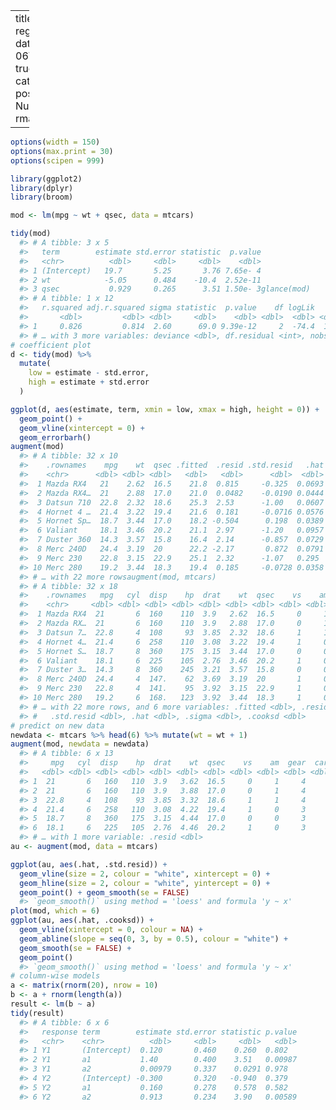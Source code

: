 ﻿---
title: "studying linear regression: tidy.lm code"
date: 2019-11-06T16:18:12+03:00 
draft: true
description: ""
tags:
categories: r statistics
type: post
url:
author: "Mert Nuhoglu"
output: rmarkdown::html_document

---

<style>
  .main-container {
    max-width: 1600px !important;
  }
</style>

``` r
options(width = 150)
options(max.print = 30)
options(scipen = 999)
``` 


``` R
library(ggplot2)
library(dplyr)
library(broom)
``` 

``` r
mod <- lm(mpg ~ wt + qsec, data = mtcars)

tidy(mod)
  #> # A tibble: 3 x 5
  #>   term        estimate std.error statistic  p.value
  #>   <chr>          <dbl>     <dbl>     <dbl>    <dbl>
  #> 1 (Intercept)   19.7       5.25       3.76 7.65e- 4
  #> 2 wt            -5.05      0.484    -10.4  2.52e-11
  #> 3 qsec           0.929     0.265      3.51 1.50e- 3glance(mod)
  #> # A tibble: 1 x 12
  #>   r.squared adj.r.squared sigma statistic  p.value    df logLik   AIC   BIC
  #>       <dbl>         <dbl> <dbl>     <dbl>    <dbl> <dbl>  <dbl> <dbl> <dbl>
  #> 1     0.826         0.814  2.60      69.0 9.39e-12     2  -74.4  157.  163.
  #> # … with 3 more variables: deviance <dbl>, df.residual <int>, nobs <int>
# coefficient plot
d <- tidy(mod) %>%
  mutate(
    low = estimate - std.error,
    high = estimate + std.error
  )

ggplot(d, aes(estimate, term, xmin = low, xmax = high, height = 0)) +
  geom_point() +
  geom_vline(xintercept = 0) +
  geom_errorbarh()
augment(mod)
  #> # A tibble: 32 x 10
  #>    .rownames    mpg    wt  qsec .fitted  .resid .std.resid   .hat .sigma .cooksd
  #>    <chr>      <dbl> <dbl> <dbl>   <dbl>   <dbl>      <dbl>  <dbl>  <dbl>   <dbl>
  #>  1 Mazda RX4   21    2.62  16.5    21.8  0.815     -0.325  0.0693   2.64 2.63e-3
  #>  2 Mazda RX4…  21    2.88  17.0    21.0  0.0482    -0.0190 0.0444   2.64 5.59e-6
  #>  3 Datsun 710  22.8  2.32  18.6    25.3  2.53      -1.00   0.0607   2.60 2.17e-2
  #>  4 Hornet 4 …  21.4  3.22  19.4    21.6  0.181     -0.0716 0.0576   2.64 1.05e-4
  #>  5 Hornet Sp…  18.7  3.44  17.0    18.2 -0.504      0.198  0.0389   2.64 5.29e-4
  #>  6 Valiant     18.1  3.46  20.2    21.1  2.97      -1.20   0.0957   2.58 5.10e-2
  #>  7 Duster 360  14.3  3.57  15.8    16.4  2.14      -0.857  0.0729   2.61 1.93e-2
  #>  8 Merc 240D   24.4  3.19  20      22.2 -2.17       0.872  0.0791   2.61 2.18e-2
  #>  9 Merc 230    22.8  3.15  22.9    25.1  2.32      -1.07   0.295    2.59 1.59e-1
  #> 10 Merc 280    19.2  3.44  18.3    19.4  0.185     -0.0728 0.0358   2.64 6.55e-5
  #> # … with 22 more rowsaugment(mod, mtcars)
  #> # A tibble: 32 x 18
  #>    .rownames   mpg   cyl  disp    hp  drat    wt  qsec    vs    am  gear  carb
  #>    <chr>     <dbl> <dbl> <dbl> <dbl> <dbl> <dbl> <dbl> <dbl> <dbl> <dbl> <dbl>
  #>  1 Mazda RX4  21       6  160    110  3.9   2.62  16.5     0     1     4     4
  #>  2 Mazda RX…  21       6  160    110  3.9   2.88  17.0     0     1     4     4
  #>  3 Datsun 7…  22.8     4  108     93  3.85  2.32  18.6     1     1     4     1
  #>  4 Hornet 4…  21.4     6  258    110  3.08  3.22  19.4     1     0     3     1
  #>  5 Hornet S…  18.7     8  360    175  3.15  3.44  17.0     0     0     3     2
  #>  6 Valiant    18.1     6  225    105  2.76  3.46  20.2     1     0     3     1
  #>  7 Duster 3…  14.3     8  360    245  3.21  3.57  15.8     0     0     3     4
  #>  8 Merc 240D  24.4     4  147.    62  3.69  3.19  20       1     0     4     2
  #>  9 Merc 230   22.8     4  141.    95  3.92  3.15  22.9     1     0     4     2
  #> 10 Merc 280   19.2     6  168.   123  3.92  3.44  18.3     1     0     4     4
  #> # … with 22 more rows, and 6 more variables: .fitted <dbl>, .resid <dbl>,
  #> #   .std.resid <dbl>, .hat <dbl>, .sigma <dbl>, .cooksd <dbl>
# predict on new data
newdata <- mtcars %>% head(6) %>% mutate(wt = wt + 1)
augment(mod, newdata = newdata)
  #> # A tibble: 6 x 13
  #>     mpg   cyl  disp    hp  drat    wt  qsec    vs    am  gear  carb .fitted
  #>   <dbl> <dbl> <dbl> <dbl> <dbl> <dbl> <dbl> <dbl> <dbl> <dbl> <dbl>   <dbl>
  #> 1  21       6   160   110  3.9   3.62  16.5     0     1     4     4    16.8
  #> 2  21       6   160   110  3.9   3.88  17.0     0     1     4     4    16.0
  #> 3  22.8     4   108    93  3.85  3.32  18.6     1     1     4     1    20.3
  #> 4  21.4     6   258   110  3.08  4.22  19.4     1     0     3     1    16.5
  #> 5  18.7     8   360   175  3.15  4.44  17.0     0     0     3     2    13.1
  #> 6  18.1     6   225   105  2.76  4.46  20.2     1     0     3     1    16.0
  #> # … with 1 more variable: .resid <dbl>
au <- augment(mod, data = mtcars)

ggplot(au, aes(.hat, .std.resid)) +
  geom_vline(size = 2, colour = "white", xintercept = 0) +
  geom_hline(size = 2, colour = "white", yintercept = 0) +
  geom_point() + geom_smooth(se = FALSE)
  #> `geom_smooth()` using method = 'loess' and formula 'y ~ x'
plot(mod, which = 6)
ggplot(au, aes(.hat, .cooksd)) +
  geom_vline(xintercept = 0, colour = NA) +
  geom_abline(slope = seq(0, 3, by = 0.5), colour = "white") +
  geom_smooth(se = FALSE) +
  geom_point()
  #> `geom_smooth()` using method = 'loess' and formula 'y ~ x'
# column-wise models
a <- matrix(rnorm(20), nrow = 10)
b <- a + rnorm(length(a))
result <- lm(b ~ a)
tidy(result)
  #> # A tibble: 6 x 6
  #>   response term        estimate std.error statistic p.value
  #>   <chr>    <chr>          <dbl>     <dbl>     <dbl>   <dbl>
  #> 1 Y1       (Intercept)  0.120       0.460    0.260  0.802  
  #> 2 Y1       a1           1.40        0.400    3.51   0.00987
  #> 3 Y1       a2           0.00979     0.337    0.0291 0.978  
  #> 4 Y2       (Intercept) -0.300       0.320   -0.940  0.379  
  #> 5 Y2       a1           0.160       0.278    0.578  0.582  
  #> 6 Y2       a2           0.913       0.234    3.90   0.00589
``` 


